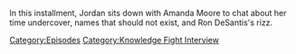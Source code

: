 {{DEFAULTSORT:
    #_EPISODE_0842:Amanda Moore Returns
}}{{Episode
    | title           = Amanda Moore Returns
    | caption         = Listen to this episode on [https://knowledgefight.libsyn.com/842-amanda-moore-returns Libsyn] [https://open.spotify.com/episode/3m1y9B9m0B0BcO5hYmCec3 Spotify]
    | episodeNumber   = 842
    | length          = 01:00:14
    | airDate         = August 25, 2023
    | episodeType     = [[:Category:Knowledge Fight Interview|Knowledge Fight Interview]]
    | appearance      = [[Amanda Moore]]
    | previousEpisode = [[841: Like A Pearl Before A Swine]]
    | nextEpisode     = [[843: August 24, 2023]]
}}

{{Stub}}

In this installment, Jordan sits down with Amanda Moore to chat about her time undercover, names that should not exist, and Ron DeSantis's rizz.

[[Category:Episodes]]
[[Category:Knowledge Fight Interview]]

